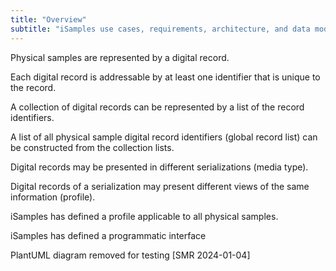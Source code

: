 ```yaml
---
title: "Overview"
subtitle: "iSamples use cases, requirements, architecture, and data models"
---    
```


Physical samples are represented by a digital record.

Each digital record is addressable by at least one identifier that is unique to the record.

A collection of digital records can be represented by a list of the record identifiers.

A list of all physical sample digital record identifiers (global record list) can be constructed from the collection lists.

Digital records may be presented in different serializations (media type).

Digital records of a serialization may present different views of the same information (profile).

iSamples has defined a profile applicable to all physical samples.

iSamples has defined a programmatic interface

PlantUML diagram removed for testing [SMR 2024-01-04]